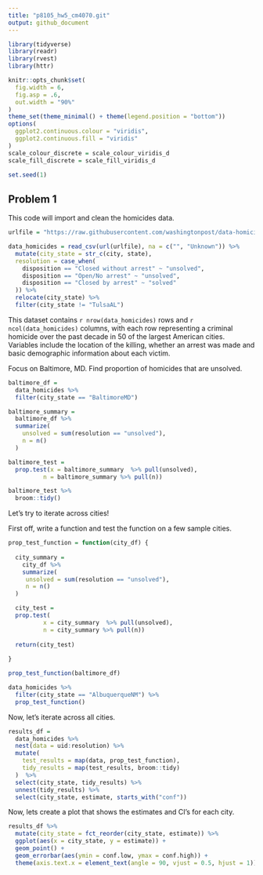 ```yaml
---
title: "p8105_hw5_cm4070.git"
output: github_document
---
```


```r
library(tidyverse)
library(readr)
library(rvest)
library(httr)

knitr::opts_chunk$set(
  fig.width = 6,
  fig.asp = .6,
  out.width = "90%"
)
theme_set(theme_minimal() + theme(legend.position = "bottom"))
options(
  ggplot2.continuous.colour = "viridis",
  ggplot2.continuous.fill = "viridis"
)
scale_colour_discrete = scale_colour_viridis_d
scale_fill_discrete = scale_fill_viridis_d

set.seed(1)
```

## Problem 1

This code will import and clean the homicides data.

```r
urlfile = "https://raw.githubusercontent.com/washingtonpost/data-homicides/master/homicide-data.csv"

data_homicides = read_csv(url(urlfile), na = c("", "Unknown")) %>% 
  mutate(city_state = str_c(city, state),
  resolution = case_when(
    disposition == "Closed without arrest" ~ "unsolved", 
    disposition == "Open/No arrest" ~ "unsolved",
    disposition == "Closed by arrest" ~ "solved"
  )) %>%
  relocate(city_state) %>%
  filter(city_state != "TulsaAL")
```

This dataset contains `r nrow(data_homicides)` rows and `r ncol(data_homicides)` columns, with each row representing a criminal homicide over the past decade in 50 of the largest American cities. Variables include the location of the killing, whether an arrest was made and basic demographic information about each victim.

Focus on Baltimore, MD. Find proportion of homicides that are unsolved.

```r
baltimore_df = 
  data_homicides %>%
  filter(city_state == "BaltimoreMD")

baltimore_summary = 
  baltimore_df %>%
  summarize(
    unsolved = sum(resolution == "unsolved"),
    n = n()
  )

baltimore_test =
  prop.test(x = baltimore_summary  %>% pull(unsolved), 
          n = baltimore_summary %>% pull(n))

baltimore_test %>%
  broom::tidy()
```

Let's try to iterate across cities!

First off, write a function and test the function on a few sample cities.

```r
prop_test_function = function(city_df) {
  
  city_summary = 
    city_df %>%
    summarize(
     unsolved = sum(resolution == "unsolved"),
     n = n()
  )

  city_test =
  prop.test(
          x = city_summary  %>% pull(unsolved), 
          n = city_summary %>% pull(n))
  
  return(city_test)
  
}

prop_test_function(baltimore_df)

data_homicides %>%
  filter(city_state == "AlbuquerqueNM") %>%
  prop_test_function()
```

Now, let's iterate across all cities.

```r
results_df = 
  data_homicides %>%
  nest(data = uid:resolution) %>%
  mutate(
    test_results = map(data, prop_test_function),
    tidy_results = map(test_results, broom::tidy)
  )  %>%
  select(city_state, tidy_results) %>%
  unnest(tidy_results) %>%
  select(city_state, estimate, starts_with("conf"))
```

Now, lets create a plot that shows the estimates and CI's for each city.

```r
results_df %>%
  mutate(city_state = fct_reorder(city_state, estimate)) %>%
  ggplot(aes(x = city_state, y = estimate)) +
  geom_point() +
  geom_errorbar(aes(ymin = conf.low, ymax = conf.high)) +
  theme(axis.text.x = element_text(angle = 90, vjust = 0.5, hjust = 1))
```




